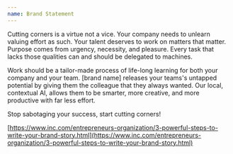 ```yaml
---
name: Brand Statement
---
```



Cutting corners is a virtue not a vice. Your company needs to unlearn valuing effort as such. Your talent deserves to work on matters that matter. Purpose comes from urgency, necessity, and pleasure. Every task that lacks those qualities can and should be delegated to machines.

Work should be a tailor-made process of life-long learning for both your company and your team. [brand name] releases your teams's untapped potential by giving them the colleague that they always wanted. Our local, contextual AI, allows them to be smarter, more creative, and more productive with far less effort. 

Stop sabotaging your success, start cutting corners!

[https://www.inc.com/entrepreneurs-organization/3-powerful-steps-to-write-your-brand-story.html](https://www.inc.com/entrepreneurs-organization/3-powerful-steps-to-write-your-brand-story.html)
